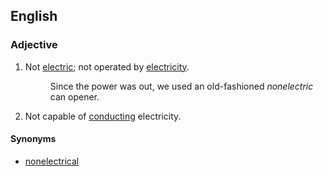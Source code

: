 ==English==
===Adjective===
{{en-adj}}
# Not [[electric]]; not operated by [[electricity]].
#:Since the power was out, we used an old-fashioned ''nonelectric'' can opener.
# Not capable of [[conduct]]ing electricity.

====Synonyms====
*[[nonelectrical]]